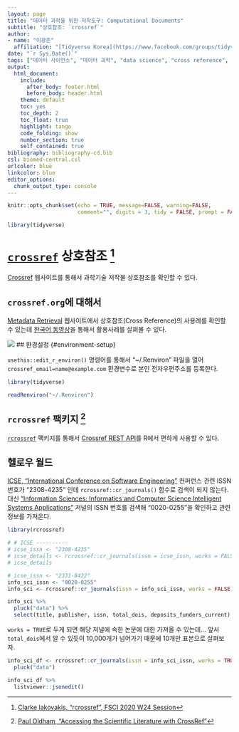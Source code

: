 ```yaml
---
layout: page
title: "데이터 과학을 위한 저작도구: Computational Documents"
subtitle: "상호참조: `crossref`"
author:
- name: "이광춘"
  affiliation: "[Tidyverse Korea](https://www.facebook.com/groups/tidyverse/)"
date: "`r Sys.Date()`"
tags: ["데이터 사이언스", "데이터 과학", "data science", "cross reference", "tidyverse"]
output:
  html_document: 
    include:
      after_body: footer.html
      before_body: header.html
    theme: default
    toc: yes
    toc_depth: 2
    toc_float: true
    highlight: tango
    code_folding: show
    number_section: true
    self_contained: true
bibliography: bibliography-cd.bib
csl: biomed-central.csl
urlcolor: blue
linkcolor: blue
editor_options: 
  chunk_output_type: console
---
```


```r
knitr::opts_chunk$set(echo = TRUE, message=FALSE, warning=FALSE,
                      comment="", digits = 3, tidy = FALSE, prompt = FALSE, fig.align = 'center')

library(tidyverse)
```


# [`crossref`](https://www.crossref.org/) 상호참조 [^rcrossref-tutorial] {#crossref}

[^rcrossref-tutorial]: [Clarke Iakovakis, "rcrossref", FSCI 2020 W24 Session](https://ciakovx.github.io/rcrossref.html)

[Crossref](https://www.crossref.org/) 웹사이트를 통해서 과학기술 저작물 상호참조를 확인할 수 있다.

## `crossref.org`에 대해서 {#about-crossref}

[Metadata Retrieval](https://www.crossref.org/services/metadata-retrieval/) 웹사이트에서 상호참조(Cross Reference)의 사용례를 확인할 수 있는데 [한국어 동영상](https://www.crossref.org/services/metadata-retrieval/#)을 통해서 활용사례를 살펴볼 수 있다.

![](fig/crossref_use_cases.png)
## 환경설정 {#environment-setup}

`usethis::edit_r_environ()` 명령어를 통해서 "~/.Renviron" 파일을 열어 `crossref_email=name@example.com` 환경변수로 본인 전자우편주소를 등록한다.

```r
library(tidyverse)

readRenviron("~/.Renviron")
```

## `rcrossref` 팩키지 [^paul-oldham-rcrossref] {#rcrossref-pkg}

[^paul-oldham-rcrossref]: [Paul Oldham, "Accessing the Scientific Literature with CrossRef"](https://poldham.github.io/abs/crossref.html)

[`rcrossref`](https://cran.r-project.org/web/packages/rcrossref/) 팩키지를 통해서 [Crossref REST API](https://github.com/CrossRef/rest-api-doc#readme)를 R에서 편하게 사용할 수 있다.

## 헬로우 월드 {#hello-world}

[ICSE, "International Conference on Software Engineering"](http://www.icse-conferences.org/) 컨퍼런스 관련 ISSN 번호가 "2308-4235" 인데 `rcrossref::cr_journals()` 함수로 검색이 되지 않는다. 대신 ["Information Sciences: Informatics and Computer Science Intelligent Systems Applications"](https://www.journals.elsevier.com/information-sciences) 저널의 ISSN 번호를 검색해 "0020-0255"을 확인하고 관련 정보를 가져온다.

```r
library(rcrossref)

# # ICSE ----------
# icse_issn <- "2308-4235"
# icse_details <- rcrossref::cr_journals(issn = icse_issn, works = FALSE)
# icse_details

# icse_issn <- "2331-8422"
info_sci_issn <- "0020-0255"
info_sci <- rcrossref::cr_journals(issn = info_sci_issn, works = FALSE)

info_sci %>% 
  pluck("data") %>% 
  select(title, publisher, issn, total_dois, deposits_funders_current)
```

`works = TRUE`로 두게 되면 해당 저널에 속한 논문에 대한 가져올 수 있는데... 앞서 `total_dois`에서 알 수 있듯이 10,000개가 넘어가기 때문에 10개만 표본으로 살펴보자.

```r
info_sci_df <- rcrossref::cr_journals(issn = info_sci_issn, works = TRUE, limit=10) %>% 
  pluck("data")

info_sci_df %>% 
  listviewer::jsonedit()
```


